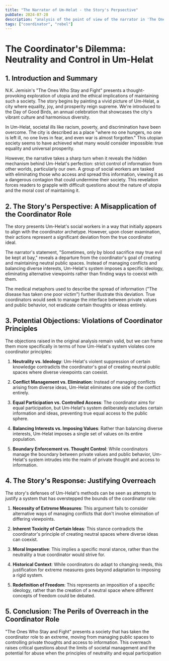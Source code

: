 ```yaml
---
title: "The Narrator of Um-Helat - the Story's Perpsective"
pubDate: 2024-07-28
description: "analysis of the point of view of the narrator in 'The Ones Who Stay and Fight'"
tags: ["coordinator", "rebel"]
---
```


# The Coordinator's Dilemma: Neutrality and Control in Um-Helat

## 1. Introduction and Summary

N.K. Jemisin's "The Ones Who Stay and Fight" presents a thought-provoking exploration of utopia and the ethical implications of maintaining such a society. The story begins by painting a vivid picture of Um-Helat, a city where equality, joy, and prosperity reign supreme. We're introduced to the Day of Good Birds, an annual celebration that showcases the city's vibrant culture and harmonious diversity.

In Um-Helat, societal ills like racism, poverty, and discrimination have been overcome. The city is described as a place "where no one hungers, no one is left ill, no one lives in fear, and even war is almost forgotten." This utopian society seems to have achieved what many would consider impossible: true equality and universal prosperity.

However, the narrative takes a sharp turn when it reveals the hidden mechanism behind Um-Helat's perfection: strict control of information from other worlds, particularly our own. A group of social workers are tasked with eliminating those who access and spread this information, viewing it as a dangerous contagion that could undermine their society. This revelation forces readers to grapple with difficult questions about the nature of utopia and the moral cost of maintaining it.

## 2. The Story's Perspective: A Misapplication of the Coordinator Role

The story presents Um-Helat's social workers in a way that initially appears to align with the coordinator archetype. However, upon closer examination, their actions represent a significant deviation from the true coordinator ideal.

The narrator's statement, "Sometimes, only by blood sacrifice may true evil be kept at bay," reveals a departure from the coordinator's goal of creating and maintaining neutral public spaces. Instead of managing conflicts and balancing diverse interests, Um-Helat's system imposes a specific ideology, eliminating alternative viewpoints rather than finding ways to coexist with them.

The medical metaphors used to describe the spread of information ("The disease has taken one poor victim") further illustrate this deviation. True coordinators would seek to manage the interface between private values and public behavior, not eradicate certain thoughts or ideas entirely.

## 3. Potential Objections: Violations of Coordinator Principles

The objections raised in the original analysis remain valid, but we can frame them more specifically in terms of how Um-Helat's system violates core coordinator principles:

1. **Neutrality vs. Ideology**: Um-Helat's violent suppression of certain knowledge contradicts the coordinator's goal of creating neutral public spaces where diverse viewpoints can coexist.

2. **Conflict Management vs. Elimination**: Instead of managing conflicts arising from diverse ideas, Um-Helat eliminates one side of the conflict entirely.

3. **Equal Participation vs. Controlled Access**: The coordinator aims for equal participation, but Um-Helat's system deliberately excludes certain information and ideas, preventing true equal access to the public sphere.

4. **Balancing Interests vs. Imposing Values**: Rather than balancing diverse interests, Um-Helat imposes a single set of values on its entire population.

5. **Boundary Enforcement vs. Thought Control**: While coordinators manage the boundary between private values and public behavior, Um-Helat's system intrudes into the realm of private thought and access to information.

## 4. The Story's Response: Justifying Overreach

The story's defenses of Um-Helat's methods can be seen as attempts to justify a system that has overstepped the bounds of the coordinator role:

1. **Necessity of Extreme Measures**: This argument fails to consider alternative ways of managing conflicts that don't involve elimination of differing viewpoints.

2. **Inherent Toxicity of Certain Ideas**: This stance contradicts the coordinator's principle of creating neutral spaces where diverse ideas can coexist.

3. **Moral Imperative**: This implies a specific moral stance, rather than the neutrality a true coordinator would strive for.

4. **Historical Context**: While coordinators do adapt to changing needs, this justification for extreme measures goes beyond adaptation to imposing a rigid system.

5. **Redefinition of Freedom**: This represents an imposition of a specific ideology, rather than the creation of a neutral space where different concepts of freedom could be debated.

## 5. Conclusion: The Perils of Overreach in the Coordinator Role

"The Ones Who Stay and Fight" presents a society that has taken the coordinator role to an extreme, moving from managing public spaces to controlling private thoughts and access to information. This overreach raises critical questions about the limits of societal management and the potential for abuse when the principles of neutrality and equal participation